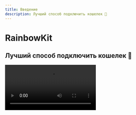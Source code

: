 ```yaml
---
title: Введение
description: Лучший способ подключить кошелек 🌈
---
```


<Announcement
  heading="RainbowKit has migrated to WalletConnect v2"
  subheading="Upgrade your dApp before June 28th to become v2 ready"
  actionTitle="Read the Guide"
  actionUrl="/guides/walletconnect-v2"
/>

# RainbowKit

## Лучший способ подключить кошелек 🌈

<Video src="https://rainbowme-res.cloudinary.com/video/upload/v1657717102/rainbowkit/site-assets/rainbowkit-video-final-3_dehldu.mp4" />

RainbowKit - это библиотека [React](https://reactjs.org/), которая облегчает добавление подключения кошелька к вашему dapp. Он интуитивно понятен, отзывчив и настраиваемый.

### Особенности

#### Управление кошельком

Готовое управление кошельком для вашего dapp. Помимо обработки подключения и отключения кошельков, RainbowKit поддерживает множество кошельков, свопы соединений цепей, решает адрес до ENS, отображает баланс и многое другое!

#### Настроиваемый

Вы можете настроить UI RainbowKit, чтобы он соответствовал вашему бренду. Вы можете выбрать из нескольких предопределенных акцентов и конфигураций радиуса границы. Для более сложных случаев использования вы можете предоставить полностью настраиваемую тему, отрисовать свою кнопку и отказаться от некоторых функций. Включен темный режим.

#### Стандарты индустрии

Для лучшей совместимости с большинством продуктов мы рассчитываем на [viem](https://viem.sh) и [wagmi](https://wagmi.sh/) - наиболее распространенные библиотеки в этой области.

### Сообщество

Мы рады видеть, как сообщество принимает RainbowKit, поднимает вопросы и дает отзывы. Независимо от того, является ли это запрос на добавление функции, отчет о баге или проект для демонстрации, присоединяйтесь!

-   Поднимите [issue](https://github.com/rainbow-me/rainbowkit/issues)
-   Подписаться на [Twitter](https://twitter.com/rainbowdotme)
-   Поделитесь вашим [feedback](https://github.com/rainbow-me/rainbowkit/discussions/new?category=feedback)
-   Попробуйте на [Codesandbox](https://codesandbox.io/p/sandbox/github/rainbow-me/rainbowkit/tree/main/examples/with-next)
